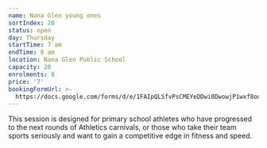 ```yaml
---
name: Nana Glen young ones
sortIndex: 20
status: open
day: Thursday
startTime: 7 am
endTime: 8 am
location: Nana Glen Public School
capacity: 20
enrolments: 8
price: '7'
bookingFormUrl: >-
  https://docs.google.com/forms/d/e/1FAIpQLSfvPsCMEYeDDwi0DwowjP1wxf8oqLvOFXA9TaGCii_78LM9CQ/viewform?usp=header
---
```

This session is designed for primary school athletes who have progressed to the next rounds of Athletics carnivals, or those who take their team sports seriously and want to gain a competitive edge in fitness and speed.
